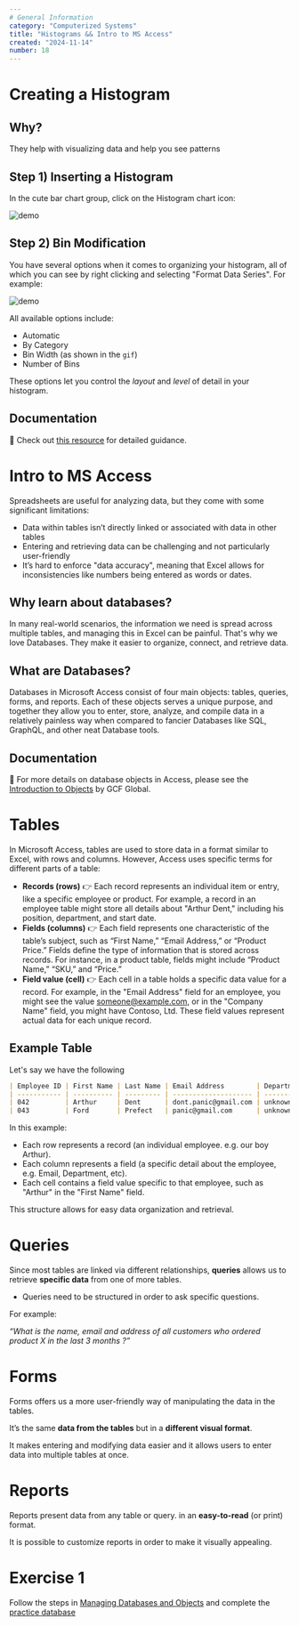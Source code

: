 ```yaml
---
# General Information
category: "Computerized Systems"
title: "Histograms && Intro to MS Access"
created: "2024-11-14"
number: 18
---
```


# Creating a Histogram

## Why?

They help with visualizing data and help you see patterns

## Step 1) Inserting a Histogram

In the cute bar chart group, click on the Histogram chart icon:

![demo](./assets/create-histo.gif)

## Step 2) Bin Modification

You have several options when it comes to organizing your histogram, all of which you can see by right clicking and selecting "Format Data Series". For example:

![demo](./assets/bins-histo.gif)

All available options include:

- Automatic
- By Category
- Bin Width (as shown in the `gif`)
- Number of Bins

These options let you control the _layout_ and _level_ of detail in your histogram.

## Documentation

📖 Check out [this resource](https://trumpexcel.com/histogram-in-excel/) for detailed guidance.

# Intro to MS Access

Spreadsheets are useful for analyzing data, but they come with some significant limitations:

- Data within tables isn’t directly linked or associated with data in other tables
- Entering and retrieving data can be challenging and not particularly user-friendly
- It’s hard to enforce "data accuracy", meaning that Excel allows for inconsistencies like numbers being entered as words or dates.

## Why learn about databases?

In many real-world scenarios, the information we need is spread across multiple tables, and managing this in Excel can be painful. That's why we love Databases. They make it easier to organize, connect, and retrieve data.

## What are Databases?

Databases in Microsoft Access consist of four main objects: tables, queries, forms, and reports. Each of these objects serves a unique purpose, and together they allow you to enter, store, analyze, and compile data in a relatively painless way when compared to fancier Databases like SQL, GraphQL, and other neat Database tools.

## Documentation

📖 For more details on database objects in Access, please see the [Introduction to Objects](https://edu.gcfglobal.org/en/access2016/introduction-to-objects/1/) by GCF Global.

# Tables

In Microsoft Access, tables are used to store data in a format similar to Excel, with rows and columns. However, Access uses specific terms for different parts of a table:

- **Records (rows)** 👉 Each record represents an individual item or entry, like a specific employee or product. For example, a record in an employee table might store all details about "Arthur Dent," including his position, department, and start date.
- **Fields (columns)** 👉 Each field represents one characteristic of the table’s subject, such as “First Name,” “Email Address,” or “Product Price.” Fields define the type of information that is stored across records. For instance, in a product table, fields might include “Product Name,” “SKU,” and “Price.”
- **Field value (cell)** 👉 Each cell in a table holds a specific data value for a record. For example, in the "Email Address" field for an employee, you might see the value someone@example.com, or in the "Company Name" field, you might have Contoso, Ltd. These field values represent actual data for each unique record.

## Example Table

Let's say we have the following

```md
| Employee ID | First Name | Last Name | Email Address        | Department |
| ----------- | ---------- | --------- | -------------------- | ---------- |
| 042         | Arthur     | Dent      | dont.panic@gmail.com | unknown    |
| 043         | Ford       | Prefect   | panic@gmail.com      | unknown    |
```

In this example:

- Each row represents a record (an individual employee. e.g. our boy Arthur).
- Each column represents a field (a specific detail about the employee, e.g. Email, Department, etc).
- Each cell contains a field value specific to that employee, such as "Arthur" in the "First Name" field.

This structure allows for easy data organization and retrieval.

# Queries

Since most tables are linked via different relationships, **queries** allows us to retrieve **specific data** from one of more tables.

- Queries need to be structured in order to ask specific questions.

For example:

_“What is the name, email and address of all customers who ordered product X in the last 3 months ?”_

# Forms

Forms offers us a more user-friendly way of manipulating the data in the tables.

It’s the same **data from the tables** but in a **different visual format**.

It makes entering and modifying data easier and it allows users to enter data into multiple tables at once.

# Reports

Reports present data from any table or query. in an **easy-to-read** (or print) format.

It is possible to customize reports in order to make it visually appealing.

# Exercise 1

Follow the steps in [Managing Databases and Objects](https://edu.gcfglobal.org/en/access2016/managing-databases-and-objects/1/) and complete the [practice database](https://media.gcflearnfree.org/content/56f1a8e2c87fa620e88dccb8_03_22_2016/access2016_sampledatabase.accdb)

